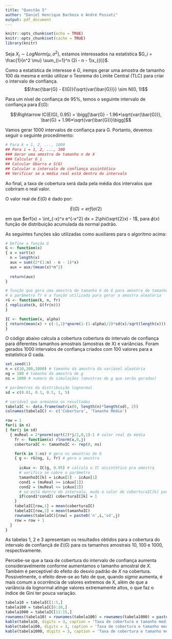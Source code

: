 ```yaml
---
title: "Questão 5"
author: "Daniel Henrique Barboza e André Possati"
output: pdf_document
---
```


```r
knitr::opts_chunk$set(echo = TRUE)
knitr::opts_chunk$set(cache = TRUE)
library(knitr)
```

Seja $X_j \sim LogNorm(\mu, \sigma^2)$, estamos interessados na estatística $G_i = \frac{1}{n^2 \mu} \sum_{i=1}^n (2i - n - 1)x_{(i)}$.

Como a estatística de interesse é $G$, iremps gerar uma amostra de tamanho $100$ da mesma e então utilizar o Teorema do Limite Central (TLC) para criar o intervalo de confiança.
$$\frac{\bar{G} - E(G)}{\sqrt{var(\bar{G})}} \sim N(0, 1)$$

Para um nível de confiança de 95%, temos o seguinte intervalo de confiança para $E(G)$:

$$\Rightarrow IC(E(G), 0.95) = \bigg[\bar{G} - 1.96*\sqrt{var(\bar{G})}, \bar{G} + 1.96*\sqrt{var(\bar{G})}\bigg]$$

Vamos gerar $1000$ intervalos de confiança para G. Portanto, devemos seguir o seguinte procedimento:

```r
# Para k = 1, 2, ..., 1000
## Para i = 1, 2, ..., 100
### Gerar uma amostra de tamanho n de X
### Calcular G_i
## Calcular Gbarra e S(G)
## Calcular o intervalo de confiança assintótico
## Verificar se a média real está dentro do intervalo
```

Ao final, a taxa de cobertura será dada pela média dos intervalos que cobriram o real valor.

O valor real de $E(G)$ é dado por:

$$E(G) = erf(\sigma/2)$$

em que $erf(x) = \int_{-x}^x e^{-x^2} dx = 2\phi(\sqrt{2}x) - 1$, para $\phi(x)$ função de distribuição acumulada da normal padrão.

As seguintes funções são utilizadas como auxiliares para o algoritmo acima:

```r
# Define a função G
G <- function(x)
{ x = sort(x)
  n = length(x)
  aux = sum((2*(1:n) - n - 1)*x)
  aux = aux/(mean(x)*n^2)
  
  return(aux)
}

# função que gera uma amostra de tamanho k de G para amostra de tamanho n da variável aleatória
# o parâmetro fr é a função utilizada para gerar a amostra aleatória
rG <- function(k, n, fr)
{ replicate(k, G(fr(n)))
}

IC <- function(x, alpha)
{ return(mean(x) + c(-1,1)*qnorm(1-(1-alpha)/2)*sd(x)/sqrt(length(x)))
}
```

O código abaixo calcula a cobertura cobertura do intervalo de confiança para diferentes tamanhos amostrais (amostras de X) e variâncias. Foram gerados 1000 intervalos de confiança criados com 100 valores para a estatística $G$ cada.

```r
set.seed(1)
n = c(10,100,1000) # tamanho da amostra da variável aleatória
ng = 100 # tamanho da amostra de g
ns = 1000 # numero de simulações (amostras de g que serão geradas)

# parâmetros da distribuição lognormal
sd = c(0.01, 0.1, 0.5, 1, 5)

# variável que armazena os resultados
tabelaIC <- data.frame(matrix(0, length(n)*length(sd), 2))
colnames(tabelaIC) <- c('Cobertura', 'Tamanho Médio')

row = 1
for(i in n)
{ for(j in sd)
  { muReal = 2*pnorm(sqrt(2)*j/2,0,1)-1 # valor real da média
    fr <- function(x) rlnorm(x,0,j)
    coberturaIC <- tamanhoIC <- rep(0, ns)

    for(k in 1:ns) # gera ns amostras de G
    { g <- rG(ng, i, fr) # gera a amostra
      
      icAux <- IC(g, 0.95) # calcula o IC assintótico pra amostra
      # verifica se cobre o parâmetro
      tamanhoIC[k] = icAux[2] - icAux[1]
      cond1 = (muReal >= icAux[1])
      cond2 = (muReal <= icAux[2])
      # se está dentro do intervalo, muda o valor de coberturaIC[k] para 1
      if(cond1*cond2) coberturaIC[k] = 1
    }
    tabelaIC[row,1] = mean(coberturaIC)
    tabelaIC[row,2] = mean(tamanhoIC)
    rownames(tabelaIC)[row] = paste0('n',i,'sd',j)
    row = row + 1
  }
}
```

\newpage

As tabelas 1, 2 e 3 apresentam os resultados obtidos para a cobertura do intervalo de confiançã de $E(G)$ para os tamanhos amostrais 10, 100 e 1000, respectivamente.

Percebe-se que a taxa de cobertura do intervalo de confiança aumenta consideravelmente conforme aumentamos o tamanho amostral de $X$.
Também é perceptível do efeito do desvio padrão de $X$ na cobertura. Possivelmente, o efeito deve-se ao fato de que, quando $sigma$ aumenta, é mais comum a ocorrência de valores extremos de X, além de que a variância da lognormal atinge valores extremamente altos, o que faz o índice de Gini ter pouca variação.

```r
tabela10 = tabelaIC[1:5,]
tabela100 = tabelaIC[6:10,]
tabela1000 = tabelaIC[11:15,]
rownames(tabela10) = rownames(tabela100) = rownames(tabela1000) = paste0('Desvio Padrão ', sd)
kable(tabela10, digits = 3, caption = 'Taxa de cobertura e tamanho medio do IC de 95% para n = 10.')
kable(tabela100, digits = 3, caption = 'Taxa de cobertura e tamanho medio do IC de 95% para n = 100.')
kable(tabela1000, digits = 3, caption = 'Taxa de cobertura e tamanho medio do IC de 95% para n = 1000.')
```

